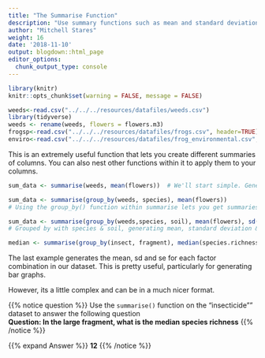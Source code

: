 ```yaml
---
title: "The Summarise Function"
description: "Use summary functions such as mean and standard deviation on a column"
author: "Mitchell Stares"
weight: 16
date: '2018-11-10'
output: blogdown::html_page
editor_options:
  chunk_output_type: console
---
```

```r
library(knitr)
knitr::opts_chunk$set(warning = FALSE, message = FALSE)
```
```r
weeds<-read.csv("../../../resources/datafiles/weeds.csv")
library(tidyverse)
weeds <- rename(weeds, flowers = flowers.m3)
frogsp<-read.csv("../../../resources/datafiles/frogs.csv", header=TRUE)
enviro<-read.csv("../../../resources/datafiles/frog_environmental.csv", header=TRUE)
```    

This is an extremely useful function that lets you create different summaries of columns. You can also nest other functions within it to apply them to your columns. 

```r
sum_data <- summarise(weeds, mean(flowers))  # We'll start simple. Generates the mean of the flower column

sum_data <- summarise(group_by(weeds, species), mean(flowers)) 
# Using the group_by() function within summarise lets you get summaries for groups, in this case "species"

sum_data <- summarise(group_by(weeds,species, soil), mean(flowers), sd(flowers), se=sd(flowers/sqrt(n())))
# Grouped by with species & soil, generating mean, standard deviation & standard error of flowers

```

```r
median <- summarise(group_by(insect, fragment), median(species.richness))
```
The last example generates the mean, sd and se for each factor combination in our dataset. This is pretty useful, particularly for generating bar graphs.  

However, its a little complex and can be in a much nicer format.  

{{% notice question %}}
Use the `summarise()` function on the "insecticide"" dataset to answer the following question  
**Question: In the large fragment, what is the median species richness**
{{% /notice %}}

{{% expand Answer %}}
**12**
{{% /notice %}}
